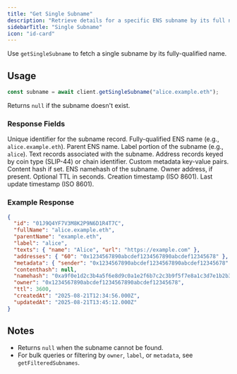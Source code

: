 ```yaml
---
title: "Get Single Subname"
description: "Retrieve details for a specific ENS subname by its full name. Returns a single result or null if not found."
sidebarTitle: "Single Subname"
icon: "id-card"
---
```


Use `getSingleSubname` to fetch a single subname by its fully-qualified name.

## Usage

```typescript
const subname = await client.getSingleSubname("alice.example.eth");
```

<Note>
Returns <code>null</code> if the subname doesn't exist.
</Note>

### Response Fields

<ResponseField name="SubnameDTO" type="object">
  <Expandable title="properties">
    <ResponseField name="id" type="string">Unique identifier for the subname record.</ResponseField>
    <ResponseField name="fullName" type="string">Fully-qualified ENS name (e.g., <code>alice.example.eth</code>).</ResponseField>
    <ResponseField name="parentName" type="string">Parent ENS name.</ResponseField>
    <ResponseField name="label" type="string">Label portion of the subname (e.g., <code>alice</code>).</ResponseField>
    <ResponseField name="texts" type="Record&lt;string, string&gt;">Text records associated with the subname.</ResponseField>
    <ResponseField name="addresses" type="Record&lt;string, string&gt;">Address records keyed by coin type (SLIP-44) or chain identifier.</ResponseField>
    <ResponseField name="metadata" type="Record&lt;string, string&gt;">Custom metadata key-value pairs.</ResponseField>
    <ResponseField name="contenthash" type="string">Content hash if set.</ResponseField>
    <ResponseField name="namehash" type="string">ENS namehash of the subname.</ResponseField>
    <ResponseField name="owner" type="string">Owner address, if present.</ResponseField>
    <ResponseField name="ttl" type="number">Optional TTL in seconds.</ResponseField>
    <ResponseField name="createdAt" type="string">Creation timestamp (ISO 8601).</ResponseField>
    <ResponseField name="updatedAt" type="string">Last update timestamp (ISO 8601).</ResponseField>
  </Expandable>
</ResponseField>

### Example Response

```json
{
  "id": "01J9Q4YF7V3M8K2P9N6D1R4T7C",
  "fullName": "alice.example.eth",
  "parentName": "example.eth",
  "label": "alice",
  "texts": { "name": "Alice", "url": "https://example.com" },
  "addresses": { "60": "0x1234567890abcdef1234567890abcdef12345678" },
  "metadata": { "sender": "0x1234567890abcdef1234567890abcdef12345678" },
  "contenthash": null,
  "namehash": "0xa9f0e1d2c3b4a5f6e8d9c0a1e2f6b7c2c3b9f5f7e8a1c3d7e1b2b3e6f2f6155f",
  "owner": "0x1234567890abcdef1234567890abcdef12345678",
  "ttl": 3600,
  "createdAt": "2025-08-21T12:34:56.000Z",
  "updatedAt": "2025-08-21T13:45:12.000Z"
}
```

## Notes

- Returns `null` when the subname cannot be found.
- For bulk queries or filtering by `owner`, `label`, or `metadata`, see `getFilteredSubnames`.

